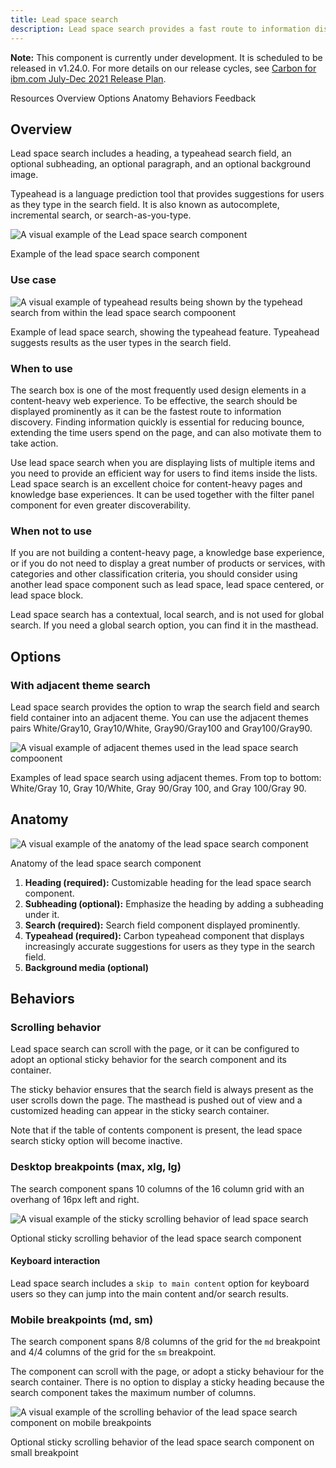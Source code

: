 ```yaml
---
title: Lead space search
description: Lead space search provides a fast route to information discovery by including a prominent search option in the lead space. As the search is always positioned at the top, it is discoverable by users the moment they land on the page.
---
```




<ComponentDescription name="Lead space search" type="layout" />

<InlineNotification>

**Note:** This component is currently under development. It is scheduled to be released in v1.24.0. For more details on our release cycles, see [Carbon for ibm.com July-Dec 2021 Release Plan](https://github.com/carbon-design-system/carbon-for-ibm-dotcom/issues/5888).


</InlineNotification>

<AnchorLinks>

<AnchorLink>Resources</AnchorLink>
<AnchorLink>Overview</AnchorLink>
<AnchorLink>Options</AnchorLink>
<AnchorLink>Anatomy</AnchorLink>
<AnchorLink>Behaviors</AnchorLink>
<AnchorLink>Feedback</AnchorLink>

</AnchorLinks>

<ResourceLinks name="Lead space search" type="layout" />

## Overview

Lead space search includes a heading, a typeahead search field, an optional subheading, an optional paragraph, and an optional background image.

Typeahead is a language prediction tool that provides suggestions for users as they type in the search field. It is also known as autocomplete, incremental search, or search-as-you-type.

![A visual example of the Lead space search component](../../images/component/lead-space-search/lead-space-search-default.jpg)

<Caption>Example of the lead space search component</Caption>


### Use case

![A visual example of typeahead results being shown by the typehead search from within the lead space search compoonent](../../images/component/lead-space-search/lead-space-search-usecase.jpg)

<Caption>Example of lead space search, showing the typeahead feature. Typeahead suggests results as the user types in the search field.</Caption>


### When to use
The search box is one of the most frequently used design elements in a content-heavy web experience. To be effective, the search should be displayed prominently as it can be the fastest route to information discovery. Finding information quickly is essential for reducing bounce, extending the time users spend on the page, and can also motivate them to take action.

Use lead space search when you are displaying lists of multiple items and you need to provide an efficient way for users to find items inside the lists. Lead space search is an excellent choice for content-heavy pages and knowledge base experiences. It can be used together with the filter panel component for even greater discoverability.

### When not to use
If you are not building a content-heavy page, a knowledge base experience, or if you do not need to display a great number of products or services, with categories and other classification criteria, you should consider using another lead space component such as lead space, lead space centered, or lead space block.

Lead space search has a contextual, local search, and is not used for global search. If you need a global search option, you can find it in the masthead.

## Options
### With adjacent theme search

Lead space search provides the option to wrap the search field and search field container into an adjacent theme. You can use the adjacent themes pairs White/Gray10, Gray10/White, Gray90/Gray100 and Gray100/Gray90.

![A visual example of adjacent themes used in the lead space search compoonent](../../images/component/lead-space-search/lead-space-search-variant-adjacent-themes.jpg)

<Caption>Examples of lead space search using adjacent themes. From top to bottom: White/Gray 10, Gray 10/White, Gray 90/Gray 100, and Gray 100/Gray 90.</Caption>


## Anatomy

![A visual example of the anatomy of the lead space search component](../../images/component/lead-space-search/lead-space-search-anatomy.jpg)

<Caption>Anatomy of the lead space search component</Caption>


1. **Heading (required):** Customizable heading for the lead space search component.
2. **Subheading (optional):** Emphasize the heading by adding a subheading under it.
3. **Search (required):** Search field component displayed prominently.
4. **Typeahead (required):** Carbon typeahead component that displays increasingly accurate suggestions for users as they type in the search field.
5. **Background media (optional)**


## Behaviors

### Scrolling behavior
Lead space search can scroll with the page, or it can be configured to adopt an optional sticky behavior for the search component and its container.

The sticky behavior ensures that the search field is always present as the user scrolls down the page. The masthead is pushed out of view and a customized heading can appear in the sticky search container.

Note that if the table of contents component is present, the lead space search sticky option will become inactive.


### Desktop breakpoints (max, xlg, lg)

The search component spans 10 columns of the 16 column grid with an overhang of 16px left and right.

![A visual example of the sticky scrolling behavior of lead space search](../../images/component/lead-space-search/lead-space-search--behaviour-desktop.gif)

<Caption>Optional sticky scrolling behavior of the lead space search component</Caption>

#### Keyboard interaction
Lead space search includes a `skip to main content` option for keyboard users so they can jump into the main content and/or search results.


### Mobile breakpoints (md, sm)

The search component spans 8/8 columns of the grid for the `md` breakpoint and 4/4 columns of the grid for the `sm` breakpoint.

The component can scroll with the page, or adopt a sticky behaviour for the search container. There is no option to display a sticky heading because the search component takes the maximum number of columns.


<Row>

<Column colMd={4} colLg={8}>

![A visual example of the scrolling behavior of the lead space search component on mobile breakpoints](../../images/component/lead-space-search/lead-space-search--behaviour-mobile.gif)

<Caption>Optional sticky scrolling behavior of the lead space search component on small breakpoint</Caption>

</Column>

</Row>

<ComponentFooter name="Lead space search" type="layout" />
